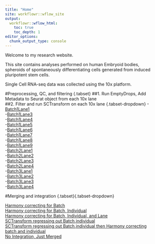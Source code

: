 ```yaml
---
title: "Home"
site: workflowr::wflow_site
output:
  workflowr::wflow_html:
    toc: true
    toc_depth: 1
editor_options:
  chunk_output_type: console
---
```


Welcome to my research website.

This site contains analyses performed on human Embryoid bodies, spheroids of spontaneously differentiating cells generated from induced pluripotent stem cells. 

Single Cell RNA-seq data was collected using the 10x platform.

#Preprocessing, QC, and filtering {.tabset}
##1. Run EmptyDrops, Add Metadata to Seurat object from each 10x lane  
##2. Filter and run SCTransform on each 10x lane  {.tabset-dropdown}
      -[Batch1Lane1](SampleFilteringandSCT_Batch1Lane1.html)  
      -[Batch1Lane3](SampleFilteringandSCT_Batch1Lane3.html)  
      -[Batch1Lane4](SampleFilteringandSCT_Batch1Lane4.html)  
      -[Batch1Lane5](SampleFilteringandSCT_Batch1Lane5.html)  
      -[Batch1Lane6](SampleFilteringandSCT_Batch1Lane6.html)  
      -[Batch1Lane7](SampleFilteringandSCT_Batch1Lane7.html)  
      -[Batch1Lane8](SampleFilteringandSCT_Batch1Lane8.html)  
      -[Batch1Lane9](SampleFilteringandSCT_Batch1Lane9.html)  
      -[Batch2Lane1](SampleFilteringandSCT_Batch2Lane1.html)  
      -[Batch2Lane2](SampleFilteringandSCT_Batch2Lane2.html)  
      -[Batch2Lane3](SampleFilteringandSCT_Batch2Lane3.html)  
      -[Batch2Lane4](SampleFilteringandSCT_Batch2Lane4.html)  
      -[Batch3Lane1](SampleFilteringandSCT_Batch3Lane1.html)  
      -[Batch3Lane2](SampleFilteringandSCT_Batch3Lane2.html)  
      -[Batch3Lane3](SampleFilteringandSCT_Batch3Lane3.html)  
      -[Batch3Lane4](SampleFilteringandSCT_Batch3Lane4.html)  
      

#Merging and integration {.tabset}{.tabset-dropdown}

[Harmony correcting for Batch](IntegrateAnalysis.afterFilter.HarmonyBatch.html)  
[Harmony correcting for Batch, Individual](IntegrateAnalysis.afterFilter.HarmonyBatchindividual.html)  
[Harmony correcting for Batch, Individual, and Lane](IntegrateAnalysis.afterFilter.HarmonyBatchSampleIDindividual.html)  
[SCTransform regressing out Batch,individual](IntegrateAnalysis.afterFilter.SCTregressBatchIndividual.html)  
[SCTransform regressing out Batch,individual then Harmony correcting batch and individual](IntegrateAnalysis.afterFilter.SCTregressBatchIndividualHarmonyBatchindividual.html)  
[No Integration, Just Merged](IntegrateAnalysis.afterFilter.NOHARMONYjustmerge.html)
      
      
      
